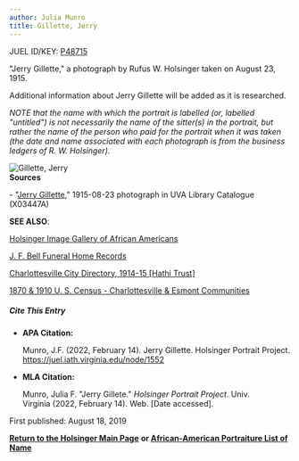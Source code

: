 ```yaml
---
author: Julia Munro
title: Gillette, Jerry
---
```

JUEL ID/KEY: [P48715](http://juel.iath.virginia.edu/public_person?person=48715 "P48715")

"Jerry Gillette," a photograph by Rufus W. Holsinger taken on August 23, 1915.

Additional information about Jerry Gillette will be added as it is researched.

_NOTE that the name with which the portrait is labelled (or, labelled "untitled") is not necessarily the name of the sitter(s) in the portrait, but rather the name of the person who paid for the portrait when it was taken (the date and name associated with each photograph is from the business ledgers of R. W. Holsinger)._

![Gillette, Jerry](https://iiif.lib.virginia.edu/iiif/uva-lib:1043559/full/1000,1337/0/default.jpg "Gillette, Jerry")  
**Sources**

\- "[Jerry Gillette](https://search.lib.virginia.edu/catalog/uva-lib:1043559#?c=0&m=0&s=0&cv=0&xywh=-1228%2C-1%2C5342%2C3961 "Gillette, Jerry")," 1915-08-23 photograph in UVA Library Catalogue (X03447A) 

**SEE ALSO**:

[Holsinger Image Gallery of African Americans](http://rwholsingerphotos.org/images.php "Holsinger Image Gallery of African Americans")

[J. F. Bell Funeral Home Records](http://www2.vcdh.virginia.edu/afam/raceandplace/perl_scripts/funeral_search.html "J. F. Bell Funeral Home Database")

[Charlottesville City Directory, 1914-15 \[Hathi Trust\]](https://catalog.hathitrust.org/Record/101954103 "Charlottesville City Directory, 1914-15") 

[1870 & 1910 U. S. Census - Charlottesville & Esmont Communities](http://www2.vcdh.virginia.edu/afam/raceandplace/census/search_both.html "1870 & 1910 U. S. Census: Charlottesville and Esmont Communities")

##### **Cite This Entry**

*   **APA Citation:**
    
    Munro, J.F. (2022, February 14). Jerry Gillette. Holsinger Portrait Project. https://juel.iath.virginia.edu/node/1552
    
*   **MLA Citation:**
    
    Munro, Julia F. "Jerry Gillete." _Holsinger Portrait Project_. Univ. Virginia (2022, February 14). Web. \[Date accessed\].
    

  
First published: August 18, 2019     

[**Return to the Holsinger Main Page**](http://juel.iath.virginia.edu/node/980) **or [African-American Portraiture List of Name](http://juel.iath.virginia.edu/node/996)**
